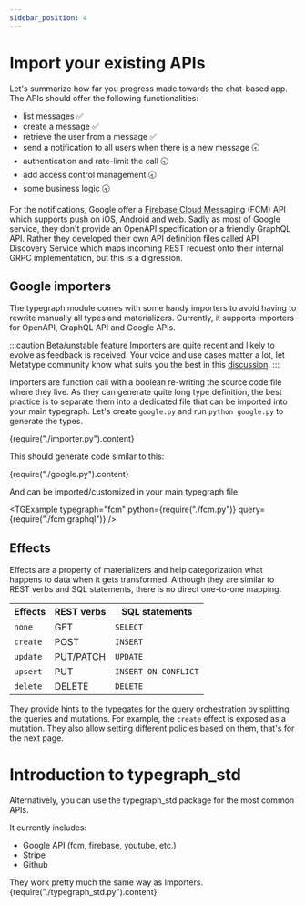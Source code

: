 ```yaml
---
sidebar_position: 4
---
```



# Import your existing APIs

Let's summarize how far you progress made towards the chat-based app. The APIs should offer the following functionalities:

- list messages ✅
- create a message ✅
- retrieve the user from a message ✅
- send a notification to all users when there is a new message 🕣
- authentication and rate-limit the call 🕣
- add access control management 🕣
- some business logic 🕣

For the notifications, Google offer a [Firebase Cloud Messaging](https://firebase.google.com/docs/reference/fcm/rest) (FCM) API which supports push on iOS, Android and web. Sadly as most of Google service, they don't provide an OpenAPI specification or a friendly GraphQL API. Rather they developed their own API definition files called API Discovery Service which maps incoming REST request onto their internal GRPC implementation, but this is a digression.

## Google importers

The typegraph module comes with some handy importers to avoid having to rewrite manually all types and materializers. Currently, it supports importers for OpenAPI, GraphQL API and Google APIs.

:::caution Beta/unstable feature
Importers are quite recent and likely to evolve as feedback is received. Your voice and use cases matter a lot, let Metatype community know what suits you the best in this [discussion](https://github.com/metatypedev/metatype/discussions/104).
:::

Importers are function call with a boolean re-writing the source code file where they live. As they can generate quite long type definition, the best practice is to separate them into a dedicated file that can be imported into your main typegraph. Let's create `google.py` and run `python google.py` to generate the types.

<CodeBlock language="python">{require("./importer.py").content}</CodeBlock>

This should generate code similar to this:

<CodeBlock language="python">{require("./google.py").content}</CodeBlock>

And can be imported/customized in your main typegraph file:

<TGExample
  typegraph="fcm"
  python={require("./fcm.py")}
  query={require("./fcm.graphql")}
/>

## Effects

Effects are a property of materializers and help categorization what happens to data when it gets transformed. Although they are similar to REST verbs and SQL statements, there is no direct one-to-one mapping.

| Effects  | REST verbs | SQL statements       |
| -------- | ---------- | -------------------- |
| `none`   | GET        | `SELECT`             |
| `create` | POST       | `INSERT`             |
| `update` | PUT/PATCH  | `UPDATE`             |
| `upsert` | PUT        | `INSERT ON CONFLICT` |
| `delete` | DELETE     | `DELETE`             |

They provide hints to the typegates for the query orchestration by splitting the queries and mutations. For example, the `create` effect is exposed as a mutation. They also allow setting different policies based on them, that's for the next page.

# Introduction to typegraph_std

Alternatively, you can use the typegraph_std package for the most common APIs.

It currently includes:
- Google API (fcm, firebase, youtube, etc.)
- Stripe
- Github

They work pretty much the same way as Importers.
<CodeBlock language="python">{require("./typegraph_std.py").content}</CodeBlock>
